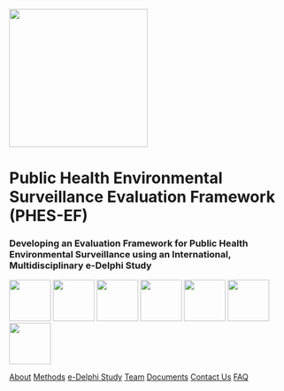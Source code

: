 ::: centered-content
![](assets/phes-ef-logo_colour.svg){width="250"}

# Public Health Environmental Surveillance Evaluation Framework (PHES-EF)

### Developing an Evaluation Framework for Public Health Environmental Surveillance using an International, Multidisciplinary e-Delphi Study










[![](images/icon_data-reporting-71.svg){fig-align="center" width="75"}](study.qmd)   [![](images/icon_Laboratory.svg){fig-align="center" width="75"}](methods.qmd)   [![](images/icon_clipboard.svg){fig-align="center" width="75"}](delphi.qmd)   [![](images/icon_researcher.svg){fig-align="center" width="75"}](about.qmd)   [![](images/icon_Documentation.svg){fig-align="center" width="75"}](publications.qmd)   [![](images/icon_international.svg){fig-align="center" width="75"}](contact.qmd)   [![](images/icon_interpretation.svg){fig-align="center" width="75"}](faq.qmd)

[About](study.qmd)   [Methods](methods.qmd)   [e-Delphi Study](delphi.qmd)   [Team](about.qmd)   [Documents](publications.qmd)   [Contact Us](contact.qmd)   [FAQ](faq.qmd) 

:::
